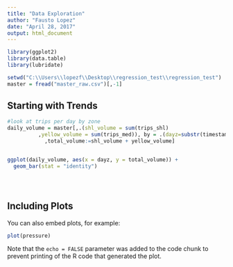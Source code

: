 ```yaml
---
title: "Data Exploration"
author: "Fausto Lopez"
date: "April 28, 2017"
output: html_document
---
```


```r
library(ggplot2)
library(data.table)
library(lubridate)

setwd("C:\\Users\\lopezf\\Desktop\\regression_test\\regression_test")
master = fread("master_raw.csv")[,-1]

```

## Starting with Trends


```r

#look at trips per day by zone
daily_volume = master[,.(shl_volume = sum(trips_shl)
          ,yellow_volume = sum(trips_med)), by = .(dayz=substr(timestampz, 1, 10))][
            ,total_volume:=shl_volume + yellow_volume]


ggplot(daily_volume, aes(x = dayz, y = total_volume)) + 
  geom_bar(stat = "identity")





```

## Including Plots

You can also embed plots, for example:

```r
plot(pressure)
```

Note that the `echo = FALSE` parameter was added to the code chunk to prevent printing of the R code that generated the plot.

